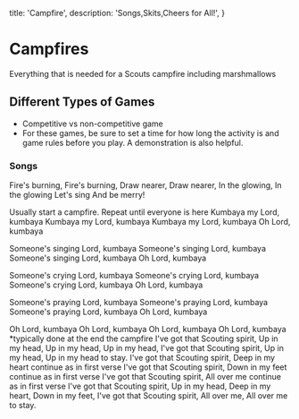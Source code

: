   title: 'Campfire',
  description:
    'Songs,Skits,Cheers for All!',
}

# Campfires
Everything that is needed for a Scouts campfire including marshmallows

## Different Types of Games

- Competitive vs non-competitive game
- For these games, be sure to set a time for how long the activity is and game rules before you play. A demonstration is also helpful.

### Songs
<Properties>
  <Property name="Fire's Burning" type="Campfire Beginning">
Fire's burning, Fire's burning,
Draw nearer,
Draw nearer,
In the glowing,
In the glowing
Let's sing
And be merry!

Usually start a campfire. Repeat until everyone is here
  </Property>
  <Property name="Kumbaya" type="Campfire End">
Kumbaya my Lord, kumbaya
Kumbaya my Lord, kumbaya
Kumbaya my Lord, kumbaya
Oh Lord, kumbaya

Someone's singing Lord, kumbaya
Someone's singing Lord, kumbaya
Someone's singing Lord, kumbaya
Oh Lord, kumbaya

Someone's crying Lord, kumbaya
Someone's crying Lord, kumbaya
Someone's crying Lord, kumbaya
Oh Lord, kumbaya

Someone's praying Lord, kumbaya
Someone's praying Lord, kumbaya
Someone's praying Lord, kumbaya
Oh Lord, kumbaya

Oh Lord, kumbaya
Oh Lord, kumbaya
Oh Lord, kumbaya
Oh Lord, kumbaya
*typically done at the end the campfire
  </Property>
  <Property name="I've Got the Scouting Spirit" type="Campfire Middle">
I've got that Scouting spirit,
Up in my head,
Up in my head,
Up in my head,
I've got that Scouting spirit,
Up in my head,
Up in my head to stay.
I've got that Scouting spirit,
Deep in my heart
continue as in first verse
I've got that Scouting spirit,
Down in my feet
continue as in first verse
I've got that Scouting spirit,
All over me
continue as in first verse
I've got that Scouting spirit,
Up in my head,
Deep in my heart,
Down in my feet,
I've got that Scouting spirit,
All over me,
All over me to stay.
  </Property>
</Properties>